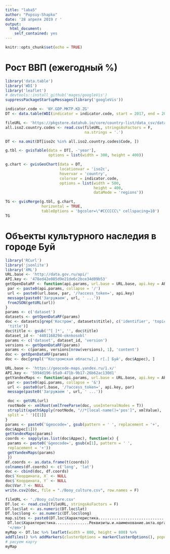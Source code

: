 ---
title: "laba5"
author: "Popsuy-Shapko"
date: '28 апреля 2019 г '
output:
  html_document:
    self_contained: yes
---

```{r setup, include=FALSE}
knitr::opts_chunk$set(echo = TRUE)
```

# Рост ВВП (ежегодный %)

```{r, results='asis', warning=FALSE, message=FALSE}
library('data.table')
library('WDI')
library('leaflet')
# devtools::install_github('mages/googleVis')
suppressPackageStartupMessages(library('googleVis'))

indicator.code <- 'NY.GDP.MKTP.KD.ZG'
DT <- data.table(WDI(indicator = indicator.code, start = 2017, end = 2017))

fileURL <- 'https://pkgstore.datahub.io/core/country-list/data_csv/data/d7c9d7cfb42cb69f4422dec222dbbaa8/data_csv.csv'
all.iso2.country.codes <- read.csv(fileURL, stringsAsFactors = F, 
                                   na.strings = '.')

DT <- na.omit(DT[iso2c %in% all.iso2.country.codes$Code, ])

g.tbl <- gvisTable(data = DT[, -'year'],
                   options = list(width = 300, height = 400))

g.chart <- gvisGeoChart(data = DT, 
                        locationvar = 'iso2c', 
                        hovervar = 'country',
                        colorvar = indicator.code, 
                        options = list(width = 500, 
                                       height = 400, 
                                       dataMode = 'regions'))

TG <- gvisMerge(g.tbl, g.chart,
                horizontal = TRUE,
                tableOptions = 'bgcolor=\"#CCCCCC\" cellspacing=10')
TG
```

# Объекты культурного наследия в городе Буй

```{r, results='asis', warning=FALSE, message=FALSE}
library('RCurl')
library('jsonlite')
library('XML')
URL.base <- 'http://data.gov.ru/api/'
API.key <- '478ed42e085d9e21de6c2bce34d09b53'
getOpenDataRF <- function(api.params, url.base = URL.base, api.key = API.key) {
 par <- paste0(api.params, collapse = '/')
 url <- paste0(url.base, par, '/?access_token=', api.key)
 message(paste0('Загружаем', url, ' ...'))
 fromJSON(getURL(url))
}
params <- c('dataset')
datasets <- getOpenDataRF(params)
doc <- datasets[grep('Костром', datasets$title), c('identifier', 'topic',
 'title')]
doc$title <- gsub('^[ ]*', '', doc$title)
dataset_id <- '4401168294-oknkosobl'
params <- c('dataset', dataset_id, 'version')
versions <- getOpenDataRF(params)
params <- c(params, versions[nrow(versions), 1], 'content')
doc <- getOpenDataRF(params)
doc <- doc[grepl('^Костромская область[,] г[.] Буй', doc$Адрес), ]

URL.base <- 'https://geocode-maps.yandex.ru/1.x/'
API.key <- '5994d196-b5a9-471b-9b17-26b62ac130d1'
getYandexMaps <- function(api.params, url.base = URL.base, api.key = API.key) {
 par <- paste0(api.params, collapse = '&')
 url <- paste0(url.base, '/?access_token=', api.key, par)
 message(paste0('Загружаем ', url, ' ...'))

 doc <- getURL(url)
 rootNode <- xmlRoot(xmlTreeParse(doc, useInternalNodes = T))
 strsplit(xpathSApply(rootNode, "//*[local-name()='pos']", xmlValue),
 split = ' ')[[1]]
}
params <- paste0('&geocode=', gsub(pattern = ' ', replacement = '+',
doc$Адрес[1]))
getYandexMaps(params)
coords <- sapply(as.list(doc$Адрес), function(x) {
 params <- paste0('&geocode=', gsub(x[1], pattern = ' ',
 replacement = '+'))
 getYandexMaps(params)
 })
df.coords <- as.data.frame(t(coords))
colnames(df.coords) <- c('long', 'lat')
doc <- cbind(doc, df.coords)
doc$`Координата, Х` <- NULL
doc$`Координата, Y` <- NULL
doc$Var.7 <- NULL
write.csv2(doc, file = "./Booy_culture.csv", row.names = F)

fileURL <- './Booy_culture.csv'
DT.loc <- read.csv2(fileURL, stringsAsFactors = F)
DT.loc$lat <- as.numeric(DT.loc$lat)
DT.loc$long <- as.numeric(DT.loc$long)
map.sites <- paste0(DT.loc$Характеристика.........................................Наименование.ОКН.с.указанием.объектов..входящих.в.его.состав..в.соответствии.с.актом.органа.государственной.власти.о.его.постановке.на.государственную.охрану., '</br>',
 DT.loc$Характеристика...............Реквизиты.и.наименование.акта.органа.государственной.власти.о.постановкена.государственную.охрану.ОКН.., '</br>',
 '</em>')
myMap <- DT.loc %>% leaflet(width = 800, height = 800) %>%
addTiles() %>% addMarkers(clusterOptions = markerClusterOptions(), popup = map.sites)
# рисуем карту
myMap

```
